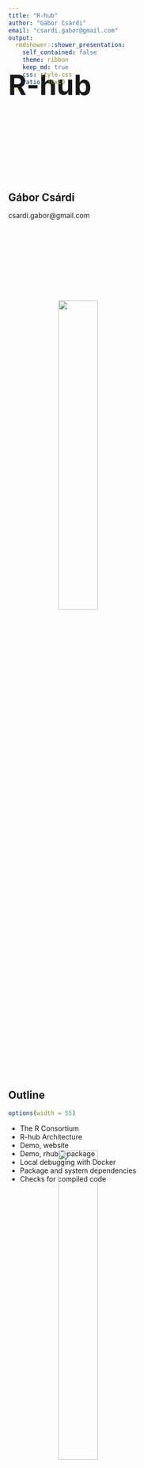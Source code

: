 ```yaml
---
title: "R-hub"
author: "Gábor Csárdi"
email: "csardi.gabor@gmail.com"
output:
  rmdshower::shower_presentation:
    self_contained: false
    theme: ribbon
    keep_md: true
    css: style.css
    ratio: 16x10
---	
```


## { .nonum }

<style type="text/css">
@import url("https://maxcdn.bootstrapcdn.com/font-awesome/4.6.3/css/font-awesome.min.css");
@import url("https://cdn.rawgit.com/gaborcsardi/r-font/master/rlogo.css");
</style>

<h2 style="font-size:400%; margin-top:-80px;">R-hub</h2>

<h2 style="padding-top:26.5%;">Gábor Csárdi</h2>

<p style="line-height: 1">
csardi.gabor@<span></span>gmail.com
</p>

<img src="rc.png" class="cover" style="width:40%;margin-left:20%;margin-top:150px;">

## Outline { .nonum }

```r
options(width = 55)
```

* The R Consortium
* R-hub Architecture
* Demo, website
* Demo, rhub R package
* Local debugging with Docker
* Package and system dependencies
* Checks for compiled code

<img src="r-hub-2.png" class="cover" style="width:40%;margin-left:20%;margin-top:-80px;">
<img src="rc.png" class="cover" style="width:40%;margin-left:20%;margin-top:150px;">

## The R Consortium

> The central mission of the R Consortium is to work with and provide support
> to the R Foundation and to the key organizations developing, maintaining,
> distributing and using R software through the identification, development
> and implementation of infrastructure projects.

https://www.r-consortium.org

## The R Consortium

Members:

· R Foundation 
· IBM
· Microsoft
· Gordon and Betty Moore Foundation
· RStudio
· Tibco
· Alteryx
· DataCamp
· esri
· Google
· Mango Solutions
· Oracle
· ProCogia

https://www.r-consortium.org/members

## R-hub

### Collection of services to help R package development.

### Goals:

* Ease all steps the R package development process,
  creating a package, building binaries and continuous integration,
  publishing, distributing and maintaining it.
* Make these services free for all members of the community.
* Allow community contributions to R-hub itself.
* Cross platform package building and checking service.

## Package building and checking service

<span class="fa fa-check fa-fw" aria-hidden="true"></span>&nbsp;&nbsp;
Web submission, email notification, https://builder.r-hub.io

<span class="fa fa-check fa-fw" aria-hidden="true"></span>&nbsp;&nbsp;
API, R package client, https://github.com/r-hub/rhub

<span class="fa fa-check fa-fw" aria-hidden="true"></span>&nbsp;&nbsp;
Multi-platform: Linux, Windows, macOS, Solaris

<span class="fa fa-check fa-fw" aria-hidden="true"></span>&nbsp;&nbsp;
Flexible dependency support

<span class="fa fa-check fa-fw" aria-hidden="true"></span>&nbsp;&nbsp;
Binary packages

<span class="fa fa-check fa-fw" aria-hidden="true"></span>&nbsp;&nbsp;
Private and secure (usual disclaimer applies)

## { .nonum }

<h2 class="shout">Architecture</h2>

## { .nonum }

<img src="r-hub.svg" class="cover">

## { .nonum }

<h2 class="shout">Demo</h2>

## The rhub R package

```
platforms()
```

```
validate_email()
list_validated_emails()
```

```
check()
check_for_cran()
check_*()
check(email = ...)
```

## The rhub R package

```
cx <- last_check()
cx <- list_my_checks()
cx <- list_my_checks(package = ...)
cx$details()
cx$livelog()
cx$web()
```

## { .nonum }

<h2 class="shout">Local debugging with Docker</h2>

## Local debugging with Docker

Docker image list: https://hub.docker.com/u/rhub/

Get the container:
```
docker pull rhub/fedora-clang-devel
```

Run it:
```
docker run -ti rhub/fedora-clang-devel bash
```

## Local debugging with Docker

Get the R package, dependencies:
```
## In the container:
dnf install git openssl-devel libxml2-devel
git clone https://github.com/rladies/praise.git
cd praise
echo 'options(repos=c(CRAN="https://cloud.r-project.org"))' > ~/.Rprofile
/opt/R-devel/bin/R -e 'install.packages("devtools")'
/opt/R-devel/bin/R -e 'devtools::install_dev_deps()'
## Quit, and docker commit ...
```

Run package check:

```
/opt/R-devel/bin/R -e 'devtools::check()'
```

## { .nonum }

<h2 class="shout">Package dependencies</h2>

## Package dependencies

* CRAN / BioC packages are automatically supported
* GitHub (or other) packages need a `Remotes` field in `DESCRIPTION`

```
Package: revdepcheck
Title: Automated Reverse Dependency Checking
[...]
Imports: 
    assertthat,
    callr,
[...]
    progress,
    yaml
Remotes: 
    r-lib/callr,
    r-lib/progress,
[...]
```

## { .nonum }

<h2 class="shout">System dependencies</h2>

## System dependencies

* `SystemRequirements` field
* sysreqsdb: https://github.com/r-hub/sysreqsdb
* sysreqs API: https://sysreqs.r-hub.io/

## System dependencies, new entries, via a pull request

```
{
  "libjq": {
    "sysreqs": "libjq",
    "platforms": {
      "DEB": "libjq-dev",
      "RPM": "jq-devel",
      "OSX/brew": "jq"
    }
  }
}
```

## System dependencies, install scripts

```
{
  "protobuf3": {
    "sysreqs": [ "protobuf3" ],
    "platforms": {
      "DEB": { "script": "protobuf-installer.sh" },
      "RPM": { "script": "protobuf-installer.sh" },
      "OSX/brew": "protobuf"
    }
  }
}
```

## { .nonum }

<h2 class="shout">Checks for compiled code</h2>

## Checks for compiled code

* valgrind, to detect memory errors: `rhub::check_with_valgrind()`
* address sanitizers: `rhub::check_with_sanitizers()`
* `PROTECT()` errors: `rhub::check(platform = "ubuntu-rchk")`

## Ongoing work

* Better support for local debugging
* CI via GitHub
* Sysreqs support on macOS, Windows
* Package distribution

## Links

* https://builder.r-hub.io
* https://github.com/r-hub/rhub
* https://github.com/r-hub/rhub/issues
* https://www.r-consortium.org

<img src="r-hub-2.png" class="cover" style="width:40%;margin-left:20%;margin-top:-80px;">
<img src="rc.png" class="cover" style="width:40%;margin-left:20%;margin-top:150px;">
